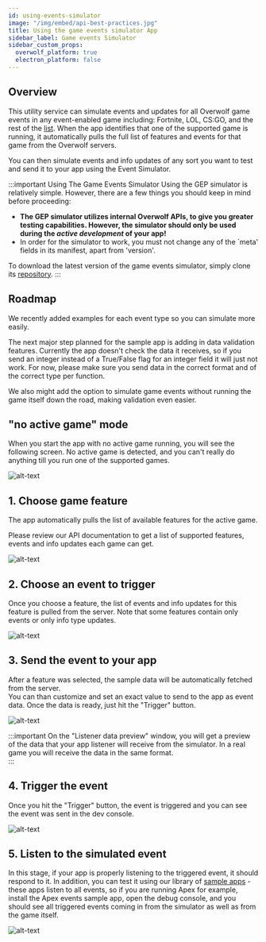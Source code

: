 ```yaml
---
id: using-events-simulator
image: "/img/embed/api-best-practices.jpg"
title: Using the game events simulator App
sidebar_label: Game events Simulator
sidebar_custom_props:
  overwolf_platform: true
  electron_platform: false
---
```


## Overview

This utility service can simulate events and updates for all Overwolf game events in any event-enabled game including: Fortnite, LOL, CS:GO, and the rest of the [list](/status/). When the app identifies that one of the supported game is running, it automatically pulls the full list of features and events for that game from the Overwolf servers.

You can then simulate events and info updates of any sort you want to test and send it to your app using the Event Simulator.

:::important Using The Game Events Simulator
Using the GEP simulator is relatively simple. However, there are a few things you should keep in mind before proceeding:
- **The GEP simulator utilizes internal Overwolf APIs, to give you greater testing capabilities. However, the simulator should only be used during the *active development* of your app!**
- In order for the simulator to work, you must not change any of the `meta' fields in its manifest, apart from 'version'.

To download the latest version of the game events simulator, simply clone its [repository](https://github.com/overwolf/gep-sim).
:::

## Roadmap

We recently added examples for each event type so you can simulate more easily.

The next major step planned for the sample app is adding in data validation features. Currently the app doesn't check the data it receives, so if you send an integer instead of a True/False flag for an integer field it will just not work. For now, please make sure you send data in the correct format and of the correct type per function.

We also might add the option to simulate game events without running the game itself down the road, making validation even easier.

## "no active game" mode

When you start the app with no active game running, you will see the following screen. No active game is detected, and you can't really do anything till you run one of the supported games.

![alt-text](/assets/events-simulator/non-active.png)

## 1. Choose game feature

The app automatically pulls the list of available features for the active game.

Please review our API documentation to get a list of supported features, events and info updates each game can get.

![alt-text](/assets/events-simulator/1.png)


## 2. Choose an event to trigger

Once you choose a feature, the list of events and info updates for this feature is pulled from the server. Note that some features contain only events or only info type updates.  

![alt-text](/assets/events-simulator/2.png)

## 3. Send the event to your app

After a feature was selected, the sample data will be automatically fetched from the server.  
You can than customize and set an exact value to send to the app as event data. Once the data is ready, just hit the "Trigger" button.

![alt-text](/assets/events-simulator/3.png)

:::important
On the "Listener data preview" window, you will get a preview of the data that your app listener will receive from the simulator. In a real game you will receive the data in the same format.  
:::

## 4. Trigger the event

Once you hit the "Trigger" button, the event is triggered and you can see the event was sent in the dev console.

![alt-text](/assets/events-simulator/simulator-usage.gif)


## 5. Listen to the simulated event

In this stage, if your app is properly listening to the triggered event, it should respond to it. In addition, you can test it using our library of [sample apps](https://github.com/overwolf/events-sample-apps) - these apps listen to all events,  so if you are running Apex for example, install the Apex events sample app, open the debug console, and you should see all triggered events coming in from the simulator as well as from the game itself.

![alt-text](/assets/events-simulator/console.png)




